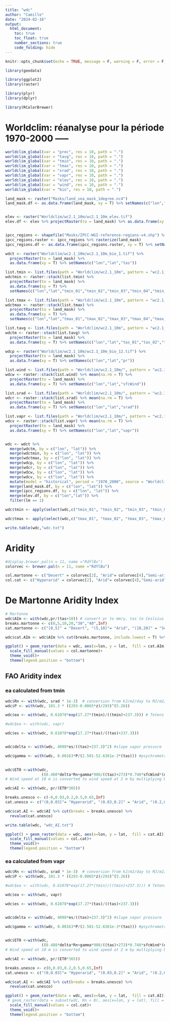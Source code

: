 ```yaml
---
title: "wdc"
author: "Camille"
date: "2024-02-16"
output: 
  html_document:
    toc: true
    toc_float: true
    number_sections: true
    code_folding: hide
---
```


```r
knitr::opts_chunk$set(echo = TRUE, message = F, warning = F, error = F, fig.align = "center", collapse = T)
```

```r
library(geodata)

library(ggplot2)
library(raster)

library(plyr)
library(dplyr)

library(RColorBrewer)

```
# Worldclim: réanalyse pour la période 1970-2000 -----

```r

worldclim_global(var = "prec", res = 10, path = ".")
worldclim_global(var = "tavg", res = 10, path = ".")
worldclim_global(var = "tmin", res = 10, path = ".")
worldclim_global(var = "tmax", res = 10, path = ".")
worldclim_global(var = "srad", res = 10, path = ".")
worldclim_global(var = "vapr", res = 10, path = ".")
worldclim_global(var = "elev", res = 10, path = ".")
worldclim_global(var = "wind", res = 10, path = ".")
worldclim_global(var = "bio", res = 10, path = ".")

```

```r
land_mask <- raster("Masks/land_sea_mask_1degree.nc4") 
land_mask.df <- as.data.frame(land_mask, xy = T) %>% setNames(c("lon","lat","lm")) # 0 if ocean, 1 if land


elev <- raster("Worldclim/wc2.1_10m/wc2.1_10m_elev.tif") 
elev.df <- elev %>% projectRaster(to = land_mask) %>% as.data.frame(xy = T) %>% setNames(c("lon","lat", "z"))


ipcc_regions <- shapefile("Masks/IPCC-WGI-reference-regions-v4.shp") %>% spTransform(crs("EPSG:4326")) 
ipcc_regions.raster <- ipcc_regions %>% rasterize(land_mask)
ipcc_regions.df <- as.data.frame(ipcc_regions.raster, xy = T) %>% setNames(c("lon","lat","Continent","Type","Name","Acronym"))
```

```r
wdct <- raster("Worldclim/wc2.1_10m/wc2.1_10m_bio_1.tif") %>% 
  projectRaster(to = land_mask) %>% 
  as.data.frame(xy = T) %>% setNames(c("lon","lat","tas"))

list.tmin <- list.files(path = "Worldclim/wc2.1_10m", pattern = "wc2.1_10m_tmin_", full.names = T) 
wdctmin <- raster::stack(list.tmin) %>% 
  projectRaster(to = land_mask) %>% 
  as.data.frame(xy = T) %>%
  setNames(c("lon","lat","tmin_01","tmin_02","tmin_03","tmin_04","tmin_05","tmin_06","tmin_07","tmin_08","tmin_09","tmin_10","tmin_11","tmin_12"))

list.tmax <- list.files(path = "Worldclim/wc2.1_10m", pattern = "wc2.1_10m_tmax_", full.names = T) 
wdctmax <- raster::stack(list.tmax) %>% 
  projectRaster(to = land_mask) %>% 
  as.data.frame(xy = T) %>%
  setNames(c("lon","lat","tmax_01","tmax_02","tmax_03","tmax_04","tmax_05","tmax_06","tmax_07","tmax_08","tmax_09","tmax_10","tmax_11","tmax_12"))

list.tavg <- list.files(path = "Worldclim/wc2.1_10m", pattern = "wc2.1_10m_tavg_", full.names = T) 
wdctm <- raster::stack(list.tavg) %>% 
  projectRaster(to = land_mask) %>% 
  as.data.frame(xy = T) %>% setNames(c("lon","lat","tas_01","tas_02","tas_03","tas_04","tas_05","tas_06","tas_07","tas_08","tas_09","tas_10","tas_11","tas_12"))

wdcp <- raster("Worldclim/wc2.1_10m/wc2.1_10m_bio_12.tif") %>%
  projectRaster(to = land_mask) %>% 
  as.data.frame(xy = T) %>% setNames(c("lon","lat","pr"))

list.wind <- list.files(path = "Worldclim/wc2.1_10m/", pattern = "wc2.1_10m_wind", full.names = TRUE)
wdcw <- raster::stack(list.wind) %>% mean(na.rm = T) %>% 
  projectRaster(to = land_mask) %>% 
  as.data.frame(xy = T) %>% setNames(c("lon","lat","sfcWind"))

list.srad <- list.files(path = "Worldclim/wc2.1_10m/", pattern = "wc2.1_10m_srad", full.names = TRUE) # unit: kJ/m2/day. Consider that solar radiation constitute the only component of Rn (surface energy balance)
wdcr <- raster::stack(list.srad) %>% mean(na.rm = T) %>% 
  projectRaster(to = land_mask) %>% 
  as.data.frame(xy = T) %>% setNames(c("lon","lat","srad"))

list.vapr <- list.files(path = "Worldclim/wc2.1_10m/", pattern = "wc2.1_10m_vapr", full.names = TRUE) # unit: kJ/m2/day. Consider that solar radiation constitute the only component of Rn (surface energy balance)
wdcv <- raster::stack(list.vapr) %>% mean(na.rm = T) %>% 
  projectRaster(to = land_mask) %>% 
  as.data.frame(xy = T) %>% setNames(c("lon","lat","vapr"))


wdc <- wdct %>% 
  merge(wdctm, by = c("lon", "lat")) %>%
  merge(wdctmin, by = c("lon", "lat")) %>%
  merge(wdctmax, by = c("lon", "lat")) %>%
  merge(wdcp, by = c("lon", "lat")) %>%
  merge(wdcr, by = c("lon", "lat")) %>%
  merge(wdcw, by = c("lon", "lat")) %>%
  merge(wdcv, by = c("lon", "lat")) %>%
  mutate(model = "historical", period = "1970_2000", source = "Worldclim") %>%
  merge(land_mask.df, by = c("lon", "lat")) %>%
  merge(ipcc_regions.df, by = c("lon", "lat")) %>% 
  merge(elev.df, by = c("lon","lat")) %>%
  filter(lm == 1)

wdc$tmin <- apply(select(wdc,c("tmin_01", "tmin_02", "tmin_03", "tmin_04", "tmin_05", "tmin_06", "tmin_07", "tmin_08", "tmin_09", "tmin_10", "tmin_11", "tmin_12")), 1, FUN = mean, na.rm = T)

wdc$tmax <- apply(select(wdc,c("tmax_01", "tmax_02", "tmax_03", "tmax_04", "tmax_05", "tmax_06", "tmax_07", "tmax_08", "tmax_09", "tmax_10", "tmax_11", "tmax_12")), 1, FUN = mean, na.rm = T)

write.table(wdc,"wdc.txt")
```

# Aridity

```r
#display.brewer.pal(n = 11, name ="RdYlBu")
colorvec <- brewer.pal(n = 11, name ="RdYlBu")

col.martonne <- c("Desert" = colorvec[2], "Arid"= colorvec[4],"Semi-arid"= colorvec[5], "Temperate" = colorvec[8], "Humid"= colorvec[10],"Forest"= colorvec[11])
col.cat <- c("Hyperarid" = colorvec[2], "Arid"= colorvec[4],"Semi-arid"= colorvec[5], "Dry subhumid" = colorvec[8], "Humid"= colorvec[10])
```

# De Martonne Aridity Index

```r

# Martonne
wdc$AIm <- with(wdc,pr/(tas+10)) # convert pr to mm/y, tas to Ceslsius
breaks.martonne <- c(0,5,10,20,"30","40",Inf)
cat.martonne <- c("[0,5]" = "Desert", "(5,10]"= "Arid", "(10,20]" = "Semi-arid","(20,30]" = "Temperate", "(30,40]" = "Humid", "(40,Inf]" = "Forest")

wdc$cat.AIm <- wdc$AIm %>% cut(breaks.martonne, include.lowest = T) %>% revalue(cat.martonne)

ggplot() + geom_raster(data = wdc, aes(x=lon, y = lat,  fill = cat.AIm))+
  scale_fill_manual(values = col.martonne)+
  theme_void()+
  theme(legend.position = "bottom")
```

## FAO Aridity index


### ea calculated from tmin

```r
wdc$Rn <- with(wdc, srad * 1e-3)  # conversion from kJ/m2/day to MJ/m2/day
wdc$P <- with(wdc, 101.3 * ((293-0.0065*z)/293)^(5.26))

wdc$ea <- with(wdc, 0.61078*exp(17.27*(tmin)/((tmin)+237.3))) # Tetens 1930

#wdc$ea <- with(wdc, vapr)

wdc$es <- with(wdc, 0.61078*exp(17.27*(tas)/((tas)+237.3)))


wdc$delta <- with(wdc, 4098*es/((tas)+237.3)^2) #slope vapor pressure

wdc$gamma <- with(wdc, 0.00163*P/(2.501-52.6361e-3*(tas))) #psychrometric constant

                      
wdc$ET0 <-with(wdc,               
                ((0.408*delta*Rn+gamma*900/((tas)+273)*0.748*sfcWind*(es-ea))/(delta+gamma*(1+0.34*0.748*sfcWind))))
# Wind speed at 10 m is converted to wind speed at 2 m by multiplying by 0.748

wdc$AI <- with(wdc, pr/(ET0*365))

breaks.unesco <- c(-0,0.03,0.2,0.5,0.65,Inf)
cat.unesco <- c("(0,0.03]"= "Hyperarid", "(0.03,0.2]" = "Arid", "(0.2,0.5]" = "Semi-arid", "(0.5,0.65]" = "Dry subhumid","(0.65,Inf]" = "Humid")

wdc$cat.AI <- wdc$AI %>% cut(breaks = breaks.unesco) %>% 
  revalue(cat.unesco)

write.table(wdc, "wdc_AI.txt")

ggplot() + geom_raster(data = wdc, aes(x=lon, y = lat,  fill = cat.AI))+
  scale_fill_manual(values = col.cat)+
  theme_void()+
  theme(legend.position = "bottom")
```

### ea calculated from vapr

```r
wdc$Rn <- with(wdc, srad * 1e-3)  # conversion from kJ/m2/day to MJ/m2/day
wdc$P <- with(wdc, 101.3 * ((293-0.0065*z)/293)^(5.26))

#wdc$ea <- with(wdc, 0.61078*exp(17.27*(tmin)/((tmin)+237.3))) # Tetens 1930

wdc$ea <- with(wdc, vapr)

wdc$es <- with(wdc, 0.61078*exp(17.27*(tas)/((tas)+237.3)))


wdc$delta <- with(wdc, 4098*es/((tas)+237.3)^2) #slope vapor pressure

wdc$gamma <- with(wdc, 0.00163*P/(2.501-52.6361e-3*(tas))) #psychrometric constant

                      
wdc$ET0 <-with(wdc,               
                ((0.408*delta*Rn+gamma*900/((tas)+273)*0.748*sfcWind*(es-ea))/(delta+gamma*(1+0.34*0.748*sfcWind))))
# Wind speed at 10 m is converted to wind speed at 2 m by multiplying by 0.748

wdc$AI <- with(wdc, pr/(ET0*365))

breaks.unesco <- c(0,0.03,0.2,0.5,0.65,Inf)
cat.unesco <- c("(0,0.03]"= "Hyperarid", "(0.03,0.2]" = "Arid", "(0.2,0.5]" = "Semi-arid", "(0.5,0.65]" = "Dry subhumid","(0.65,Inf]" = "Humid")

wdc$cat.AI <- wdc$AI %>% cut(breaks = breaks.unesco) %>% 
  revalue(cat.unesco)

ggplot() + geom_raster(data = wdc, aes(x=lon, y = lat,  fill = cat.AI))+
 # geom_raster(data = subset(wdc, Rn < 0), aes(x=lon, y = lat), fill = "gray20")+
  scale_fill_manual(values = col.cat)+
  theme_void()+
  theme(legend.position = "bottom")
```